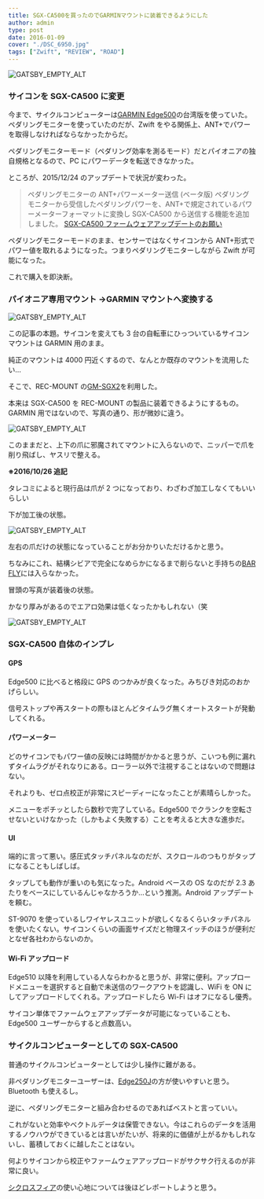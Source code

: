 ---
title: SGX-CA500を買ったのでGARMINマウントに装着できるようにした
author: admin
type: post
date: 2016-01-09
cover: "./DSC_6950.jpg"
tags: ["Zwift", "REVIEW", "ROAD"]
---

![GATSBY_EMPTY_ALT](./DSC_6950.jpg)

### サイコンを SGX-CA500 に変更

今まで、サイクルコンピューターは[GARMIN Edge500](http://www.amazon.co.jp/gp/product/B007PNKROY/ref=as_li_ss_tl?ie=UTF8&camp=247&creative=7399&creativeASIN=B007PNKROY&linkCode=as2&tag=gensobunya-22)の台湾版を使っていた。ペダリングモニターを使っていたのだが、Zwift をやる関係上、ANT+でパワーを取得しなければならなかったからだ。

ペダリングモニターモード（ペダリング効率を測るモード）だとパイオニアの独自規格となるので、PC にパワーデータを転送できなかった。

ところが、2015/12/24 のアップデートで状況が変わった。

> ペダリングモニターの ANT+パワーメーター送信 (ベータ版)
> ペダリングモニターから受信したペダリングパワーを、ANT+で規定されているパワーメーターフォーマットに変換し SGX-CA500 から送信する機能を追加しました。
> [SGX-CA500 ファームウェアアップデートのお願い](https://cyclo-sphere.com/notice/20151224/ja)

ペダリングモニターモードのまま、センサーではなくサイコンから ANT+形式でパワー値を取れるようになった。つまりペダリングモニターしながら Zwift が可能になった。

これで購入を即決断。

### パイオニア専用マウント →GARMIN マウントへ変換する

![GATSBY_EMPTY_ALT](./DSC_6947.jpg)

この記事の本題。サイコンを変えても 3 台の自転車にひっついているサイコンマウントは GARMIN 用のまま。

純正のマウントは 4000 円近くするので、なんとか既存のマウントを流用したい…

そこで、REC-MOUNT の[GM-SGX2](http://www.amazon.co.jp/gp/product/B00MUNVW52/ref=as_li_ss_tl?ie=UTF8&camp=247&creative=7399&creativeASIN=B00MUNVW52&linkCode=as2&tag=gensobunya-22)を利用した。

本来は SGX-CA500 を REC-MOUNT の製品に装着できるようにするもの。GARMIN 用ではないので、写真の通り、形が微妙に違う。

![GATSBY_EMPTY_ALT](./DSC_6948.jpg)

このままだと、上下の爪に邪魔されてマウントに入らないので、ニッパーで爪を削り飛ばし、ヤスリで整える。

**※2016/10/26 追記**

タレコミによると現行品は爪が 2 つになっており、わざわざ加工しなくてもいいらしい

下が加工後の状態。

![GATSBY_EMPTY_ALT](./DSC_6949.jpg)

左右の爪だけの状態になっていることがお分かりいただけるかと思う。

ちなみにこれ、結構シビアで完全になめらかになるまで削らないと手持ちの[BAR FLY](http://www.amazon.co.jp/gp/product/B00843DVCY/ref=as_li_ss_tl?ie=UTF8&camp=247&creative=7399&creativeASIN=B00843DVCY&linkCode=as2&tag=gensobunya-22)には入らなかった。

冒頭の写真が装着後の状態。

かなり厚みがあるのでエアロ効果は低くなったかもしれない（笑

![GATSBY_EMPTY_ALT](./DSC_6950.jpg)

### SGX-CA500 自体のインプレ

#### GPS

Edge500 に比べると格段に GPS のつかみが良くなった。みちびき対応のおかげらしい。

信号ストップや再スタートの際もほとんどタイムラグ無くオートスタートが発動してくれる。

#### パワーメーター

どのサイコンでもパワー値の反映には時間がかかると思うが、こいつも例に漏れずタイムラグがそれなりにある。ローラー以外で注視することはないので問題はない。

それよりも、ゼロ点校正が非常にスピーディーになったことが素晴らしかった。

メニューをポチッとしたら数秒で完了している。Edge500 でクランクを空転させないといけなかった（しかもよく失敗する）ことを考えると大きな進歩だ。

#### UI

端的に言って悪い。感圧式タッチパネルなのだが、スクロールのつもりがタップになることもしばしば。

タップしても動作が重いのも気になった。Android ベースの OS なのだが 2.3 あたりをベースにしているんじゃなかろうか…という推測。Android アップデートを頼む。

ST-9070 を使っているしワイヤレスユニットが欲しくなるくらいタッチパネルを使いたくない。サイコンくらいの画面サイズだと物理スイッチのほうが便利だとなぜ各社わからないのか。

#### Wi-Fi アップロード

Edge510 以降を利用している人ならわかると思うが、非常に便利。アップロードメニューを選択すると自動で未送信のワークアウトを認識し、WiFi を ON にしてアップロードしてくれる。アップロードしたら Wi-Fi はオフになるし優秀。

サイコン単体でファームウェアアップデータが可能になっていることも、Edge500 ユーザーからすると点数高い。

### サイクルコンピューターとしての SGX-CA500

普通のサイクルコンピューターとしては少し操作に難がある。

非ペダリングモニターユーザーは、[Edge250J](http://www.amazon.co.jp/gp/product/B015IW5SKG/ref=as_li_ss_tl?ie=UTF8&camp=247&creative=7399&creativeASIN=B015IW5SKG&linkCode=as2&tag=gensobunya-22)の方が使いやすいと思う。Bluetooth も使えるし。

逆に、ペダリングモニターと組み合わせるのであればベストと言っていい。

これがないと効率やベクトルデータは保管できない。今はこれらのデータを活用するノウハウができているとは言いがたいが、将来的に価値が上がるかもしれないし、蓄積しておくに越したことはない。

何よりサイコンから校正やファームウェアアップロードがサクサク行えるのが非常に良い。

[シクロスフィア](https://cyclo-sphere.com/)の使い心地については後ほどレポートしようと思う。

<LinkBox isAmazonLink url="https://www.amazon.co.jp/dp/B01874O84Y/" />

<LinkBox isAmazonLink url="https://www.amazon.co.jp/dp/B00MUNVW52/" />
